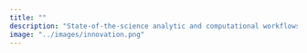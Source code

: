 ```yaml
---
title: ""
description: "State-of-the-science analytic and computational workflows that are open and reproducible"
image: "../images/innovation.png"
---
```



